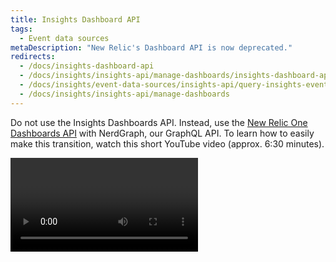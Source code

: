 ```yaml
---
title: Insights Dashboard API
tags:
  - Event data sources
metaDescription: "New Relic's Dashboard API is now deprecated."
redirects:
  - /docs/insights-dashboard-api
  - /docs/insights/insights-api/manage-dashboards/insights-dashboard-api
  - /docs/insights/event-data-sources/insights-api/query-insights-event-data-api/
  - /docs/insights/insights-api/manage-dashboards
---
```


Do not use the Insights Dashboards API. Instead, use the [New Relic One Dashboards API](/docs/query-your-data/explore-query-data/dashboards/dashboards-api/) with NerdGraph, our GraphQL API. To learn how to easily make this transition, watch this short YouTube video (approx. 6:30 minutes).

<Video id="oONRQSZpMgs" type="youtube" />

## End of life notice [#eol]

The Insights Dashboard API reached end of life in 2021.

* As of July 28, 2021, the `CREATE` and `UPDATE` endpoints are not available.
* As of August 30, 2021, the `GET` and `DELETE` endpoints are not available.

To make the transition from the Insights Dashboard API to the New Relic One Dashboards API, see our [migration guide](/docs/new-relic-one/use-new-relic-one/core-concepts/dashboards-api-migration-insights-api-nerdgraph/). For more information, see the [NerdGraph dashboards tutorial](/docs/apis/nerdgraph/examples/create-widgets-dashboards-api/) and [Explorers Hub post](https://discuss.newrelic.com/t/important-insights-dashboard-api-end-of-life/149357).
